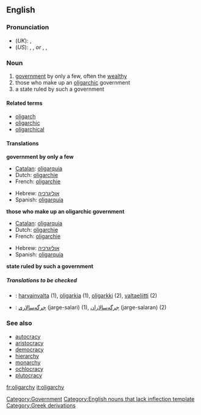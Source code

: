 ==English==
===Pronunciation===
*(''UK''): {{IPA|/ˈɒlɪɡɑːki/}}, {{SAMPA|/"QlIgA:ki/}}
*(''US''): {{AHD|älʹĭ-gär'kē}}, {{IPA|/ˈɑːlɪˌɡɑrki/}}, {{SAMPA|/"A:lI%gArki/}} ''or'' {{AHD|ōlʹĭ-gär'kē}}, {{IPA|/ˈoʊlɪˌɡɑrki/}}, {{SAMPA|/"oUlI%gArki/}}
{{rfap}}

===Noun===
{{wikipedia}}
{{en-noun-reg-y|oligarch|y}}

#[[government]] by only a few, often the [[wealthy]]
#those who make up an [[oligarchic]] government
#a state ruled by such a government

====Related terms====
*[[oligarch]]
*[[oligarchic]]
*[[oligarchical]]

====Translations====
'''government by only a few'''
{{top}}
*[[Catalan]]: [[oligarquia]] {{f}}
*Dutch: [[oligarchie#Dutch|oligarchie]] {{f}}
*French: [[oligarchie#French|oligarchie]] {{f}}
{{mid}}
*Hebrew: [[אוליגרכיה]] {{f}}
*Spanish: [[oligarquía]] {{f}}
{{bottom}}

'''those who make up an oligarchic government'''
{{top}}
*[[Catalan]]: [[oligarquia]] {{f}}
*Dutch: [[oligarchie#Dutch|oligarchie]] {{f}}
*French: [[oligarchie#French|oligarchie]] {{f}}
{{mid}}
*Hebrew: [[אוליגרכיה]] {{f}}
*Spanish: [[oligarquía]] {{f}}
{{bottom}}

'''state ruled by such a government'''
{{top}}
{{mid}}
{{bottom}}

=====Translations to be checked=====
{{checktrans}}
<!--Remove this section once all of the translations below have been moved into the tables above.-->
*{{ttbc|Finnish}}: [[harvainvalta]] (1), [[oligarkia]] (1), [[oligarkki]] (2), [[valtaeliitti]] (2)
*{{ttbc|Persian}}: [[جرگه‌سالاری]] (jarge-salari) (1), [[جرگه‌سالاران]] (jarge-salaran) (2)

===See also===
*[[autocracy]]
*[[aristocracy]]
*[[democracy]]
*[[hierarchy]]
*[[monarchy]]
*[[ochlocracy]]
*[[plutocracy]]

[[Category:Government]]
[[Category:English nouns that lack inflection template]]
[[Category:Greek derivations]]

[[fr:oligarchy]]
[[it:oligarchy]]